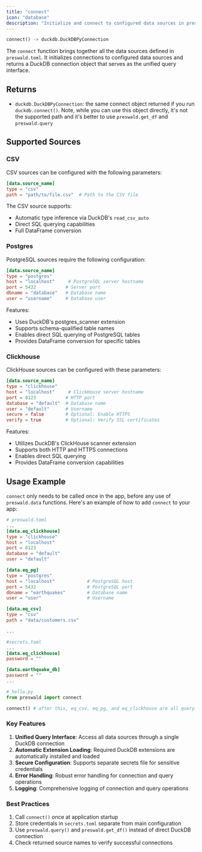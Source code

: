 ```yaml
---
title: "connect"
icon: "database"
description: "Initialize and connect to configured data sources in preswald.toml"
---
```


```python
connect() -> duckdb.DuckDBPyConnection
```

The `connect` function brings together all the data sources defined in `preswald.toml`. It initializes connections to configured data sources and returns a DuckDB connection object that serves as the unified query interface.

## Returns

- `duckdb.DuckDBPyConnection`: the same connect object returned if you run `duckdb.connect()`. Note, while you can use this object directly, it's not the supported path and it's better to use `preswald.get_df` and `preswald.query`

## Supported Sources

### CSV

CSV sources can be configured with the following parameters:

```toml
[data.source_name]
type = "csv"
path = "path/to/file.csv"  # Path to the CSV file
```

The CSV source supports:
- Automatic type inference via DuckDB's `read_csv_auto`
- Direct SQL querying capabilities
- Full DataFrame conversion

### Postgres

PostgreSQL sources require the following configuration:

```toml
[data.source_name]
type = "postgres"
host = "localhost"     # PostgreSQL server hostname
port = 5432           # Server port
dbname = "database"   # Database name
user = "username"     # Database user
```

Features:
- Uses DuckDB's postgres_scanner extension
- Supports schema-qualified table names
- Enables direct SQL querying of PostgreSQL tables
- Provides DataFrame conversion for specific tables

### Clickhouse

ClickHouse sources can be configured with these parameters:

```toml
[data.source_name]
type = "clickhouse"
host = "localhost"     # ClickHouse server hostname
port = 8123           # HTTP port
database = "default"  # Database name
user = "default"      # Username
secure = false        # Optional: Enable HTTPS
verify = true         # Optional: Verify SSL certificates
```

Features:
- Utilizes DuckDB's ClickHouse scanner extension
- Supports both HTTP and HTTPS connections
- Enables direct SQL querying
- Provides DataFrame conversion capabilities

## Usage Example

`connect` only needs to be called once in the app, before any use of `preswald.data` functions. Here's an example of how to add `connect` to your app:

```toml
# preswald.toml
...
[data.eq_clickhouse]
type = "clickhouse"
host = "localhost"
port = 8123
database = "default"
user = "default"

[data.eq_pg]
type = "postgres"
host = "localhost"            # PostgreSQL host
port = 5432                   # PostgreSQL port
dbname = "earthquakes"        # Database name
user = "user"                 # Username

[data.eq_csv]
type = "csv"
path = "data/customers.csv"

...

#secrets.toml
...
[data.eq_clickhouse]
password = ""

[data.earthquake_db]
password = ""
...
```

```python
# hello.py
from preswald import connect

connect() # after this, eq_csv, eq_pg, and eq_clickhouse are all query-able data sources available with other preswald.data functions
```

### Key Features

1. **Unified Query Interface**: Access all data sources through a single DuckDB connection
2. **Automatic Extension Loading**: Required DuckDB extensions are automatically installed and loaded
3. **Secure Configuration**: Supports separate secrets file for sensitive credentials
4. **Error Handling**: Robust error handling for connection and query operations
5. **Logging**: Comprehensive logging of connection and query operations

### Best Practices

1. Call `connect()` once at application startup
2. Store credentials in `secrets.toml` separate from main configuration
3. Use `preswald.query()` and `preswald.get_df()` instead of direct DuckDB connection
4. Check returned source names to verify successful connections
